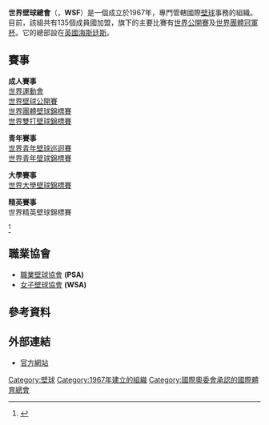 {{Infobox organization
|name                = ''世界壁球總會''
|bgcolor             = <!-- header background color -->
|fgcolor             = <!-- header text color -->
|image               = 世界壁球總會logo.jpg
|image_border        =
|size                = 285px
|alt                 = <!-- alt text; see [[WP:ALT|WP:ALT]] -->
|caption             =
|map                 =
|msize               =
|malt                =
|mcaption            =
|abbreviation        = '''WSF'''
|motto               =
|formation           = 1967
|extinction          = <!-- date of extinction, optional -->
|type                = 國際體育總會
|status              =
|purpose             =
|headquarter        = {{flagicon|ENG}}[[英格蘭|英格蘭]][[東薩塞克斯郡|東薩塞克斯郡]][[海斯廷斯|海斯廷斯]]
|coords              =
|region_served       =
|membership          = 135個會員協會
|language            = 英語
|leader_title        = 主席
|leader_name         = {{flagicon|IND}} Narayana Ramachandran
|leader_title2       = 副主席
|leader_name2        = {{flagicon|HKG}} Heather Deayton<br /> {{flagicon|EGY}} Mohamed El-Menshawy<br /> {{flagicon|BEL}} Hugo Hannes
|leader_title3       = Chief Executive Officer
|leader_name3        = {{flagicon|ENG}} Andrew Shelley
|leader_title4       = Operations Manager
|leader_name4        = {{flagicon|ENG}} Lorraine Harding
|main_organ          = <!-- gral. assembly, board of directors, etc -->
|parent_organization = <!-- if one -->
|affiliations        = [[國際奧會承認運動總會聯合會|國際奧會承認運動總會聯合會]] (ARISF)
|num_staff           =
|num_volunteers      =
|budget              =
|website             = [http://www.worldsquash.org/ www.worldsquash.org]
|remarks             =
}}

'''世界壁球總會'''（{{lang|en|World Squash Federation}}，'''WSF'''）是一個成立於1967年，專門管轄國際[[壁球|壁球]]事務的組織。目前，該組共有135個成員國加盟，旗下的主要比賽有[[世界壁球公開賽|世界公開賽]]及[[世界壁球團體冠軍杯|世界團體冠軍杯]]。它的總部設在[[英國|英國]][[海斯廷斯|海斯廷斯]]。

==賽事==
'''成人賽事'''<br />
[[世界運動會壁球比賽|世界運動會]]<br /> 
[[世界壁球公開賽|世界壁球公開賽]]<br /> 
[[世界團體壁球錦標賽|世界團體壁球錦標賽]]<br />
[[世界雙打壁球錦標賽|世界雙打壁球錦標賽]]

'''青年賽事'''<br />
[[世界青年壁球巡迴賽|世界青年壁球巡迴賽]]<br />
[[世界青年壁球錦標賽|世界青年壁球錦標賽]]

'''大學賽事'''<br />
[[世界大學壁球錦標賽|世界大學壁球錦標賽]]

'''精英賽事'''<br />
世界精英壁球錦標賽

<ref>{{Cite web |url=http://www.worldsquash.org/ws/calendar/championship-records |title=存档副本 |access-date=2014-01-17 |archive-url=https://web.archive.org/web/20141027201757/http://www.worldsquash.org/ws/calendar/championship-records |archive-date=2014-10-27 |dead-url=yes }}</ref>

==職業協會==
* [[職業壁球協會|職業壁球協會]] '''(PSA)'''
* [[女子壁球協會|女子壁球協會]] '''(WSA)'''
== 參考資料==
{{Reflist}}

==外部連結==
*[http://www.worldsquash.org 官方網站]{{Wayback|url=http://www.worldsquash.org/ |date=20190605211219 }}

{{國際運動總會}}

[[Category:壁球|Category:壁球]]
[[Category:1967年建立的組織|Category:1967年建立的組織]]
[[Category:國際奧委會承認的國際體育總會|Category:國際奧委會承認的國際體育總會]]
